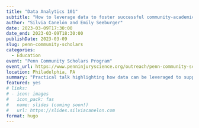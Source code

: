 ```yaml
---
title: "Data Analytics 101"
subtitle: "How to leverage data to foster successful community-academic partnerships"
author: "Silvia Canelón and Emily Seeburger"
date: 2023-03-09T17:30:00
date_end: 2023-03-09T18:30:00
publishDate: 2023-03-09
slug: penn-community-scholars
categories:
  - Education
event: "Penn Community Scholars Program"
event_url: https://www.penninjuryscience.org/outreach/penn-community-scholars-program/
location: Philadelphia, PA
summary: "Practical talk highlighting how data can be leveraged to support community-academic partnerships"
featured: yes
# links:
# - icon: images
#   icon_pack: fas
#   name: slides (coming soon!)
#   url: https://slides.silviacanelon.com
format: hugo
---
```

